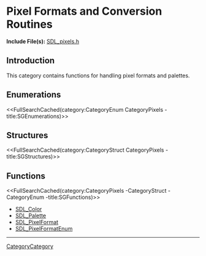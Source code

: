 
= Pixel Formats and Conversion Routines =
'''Include File(s):''' [https://github.com/libsdl-org/SDL/blob/SDL2/include/SDL_pixels.h SDL_pixels.h]


== Introduction ==

This category contains functions for handling pixel formats and palettes.

== Enumerations ==
<<FullSearchCached(category:CategoryEnum CategoryPixels -title:SGEnumerations)>>

== Structures ==
<<FullSearchCached(category:CategoryStruct CategoryPixels -title:SGStructures)>>

== Functions ==
<<FullSearchCached(category:CategoryPixels -CategoryStruct -CategoryEnum -title:SGFunctions)>>

<!-- BEGIN CATEGORY LIST -->
* [[SDL_Color]]
* [[SDL_Palette]]
* [[SDL_PixelFormat]]
* [[SDL_PixelFormatEnum]]
<!-- END CATEGORY LIST -->

----
[[CategoryCategory]]
